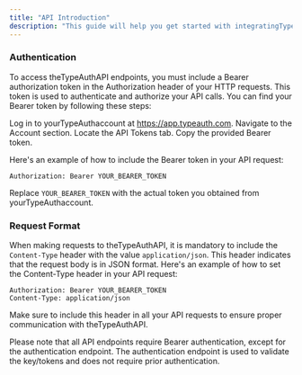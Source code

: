 ```yaml
---
title: "API Introduction"
description: "This guide will help you get started with integratingTypeAuthinto your application"
---
```


### Authentication

To access theTypeAuthAPI endpoints, you must include a Bearer authorization token in the Authorization header of your HTTP requests. This token is used to authenticate and authorize your API calls.
You can find your Bearer token by following these steps:

Log in to yourTypeAuthaccount at https://app.typeauth.com.
Navigate to the Account section.
Locate the API Tokens tab.
Copy the provided Bearer token.

Here's an example of how to include the Bearer token in your API request:

```http
Authorization: Bearer YOUR_BEARER_TOKEN
```

Replace `YOUR_BEARER_TOKEN` with the actual token you obtained from yourTypeAuthaccount.

### Request Format

When making requests to theTypeAuthAPI, it is mandatory to include the `Content-Type` header with the value `application/json`. This header indicates that the request body is in JSON format.
Here's an example of how to set the Content-Type header in your API request:

```http
Authorization: Bearer YOUR_BEARER_TOKEN
Content-Type: application/json
```

Make sure to include this header in all your API requests to ensure proper communication with theTypeAuthAPI.

<Note>
  Please note that all API endpoints require Bearer authentication, except for
  the authentication endpoint. The authentication endpoint is used
  to validate the key/tokens and does not require prior authentication.
</Note>
